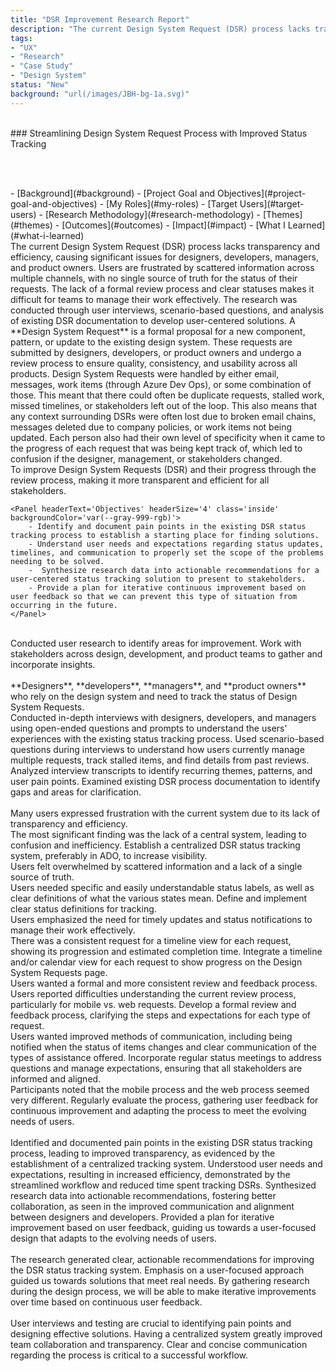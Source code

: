 ```yaml
---
title: "DSR Improvement Research Report"
description: "The current Design System Request (DSR) process lacks transparency and efficiency, causing significant issues for designers, developers, managers, and product owners."
tags:
- "UX"
- "Research"
- "Case Study"
- "Design System"
status: "New"
background: "url(/images/JBH-bg-1a.svg)"
---
```



<br />
### Streamlining Design System Request Process with Improved Status Tracking

<br /><br />

<Panel headerText="Table of Contents" headerSize="3" backgroundColor="var(--gray-999-rgb)">
- [Background](#background)
- [Project Goal and Objectives](#project-goal-and-objectives)
- [My Roles](#my-roles)
- [Target Users](#target-users)
- [Research Methodology](#research-methodology)
- [Themes](#themes)
- [Outcomes](#outcomes)
- [Impact](#impact)
- [What I Learned](#what-i-learned)
</Panel>
<br />

<Panel id='background' headerText='Background' headerSize='3' backgroundColor='var(--gray-999-rgb)'>
    <Panel class='inside'>
    The current Design System Request (DSR) process lacks transparency and efficiency, causing significant issues for designers, developers, managers, and product owners. Users are frustrated by scattered information across multiple channels, with no single source of truth for the status of their requests. The lack of a formal review process and clear statuses makes it difficult for teams to manage their work effectively. The research was conducted through user interviews, scenario-based questions, and analysis of existing DSR documentation to develop user-centered solutions.
    </Panel>
    <Panel headerText="What is a Design System Request?" headerSize='4' backgroundColor='var(--gray-999-rgb)' class='inside'>
    A **Design System Request** is a formal proposal for a new component, pattern, or update to the existing design system. These requests are submitted by designers, developers, or product owners and undergo a review process to ensure quality, consistency, and usability across all products.
    </Panel>
    <Panel headerText="What is wrong with the process?" headerSize='4' backgroundColor='var(--gray-999-rgb)' class='inside'>
    Design System Requests were handled by either email, messages, work items (through Azure Dev Ops), or some combination of those. This meant that there could often be duplicate requests, stalled work, missed timelines, or stakeholders left out of the loop. This also means that any context surrounding DSRs were often lost due to broken email chains, messages deleted due to company policies, or work items not being updated. Each person also had their own level of specificity when it came to the progress of each request that was being kept track of, which led to confusion if the designer, management, or stakeholders changed.
    </Panel>
</Panel>
<br />

<Panel id='project-goal-and-objectives' headerText='Project Goal and Objectives' headerSize='3' backgroundColor='var(--gray-999-rgb)'>
    <Panel headerText='Goal' headerSize='4' class='inside' backgroundColor='var(--gray-999-rgb)'>
        To improve Design System Requests (DSR) and their progress through the review process, making it more transparent and efficient for all stakeholders.
    </Panel>

    <Panel headerText='Objectives' headerSize='4' class='inside' backgroundColor='var(--gray-999-rgb)'>
        - Identify and document pain points in the existing DSR status tracking process to establish a starting place for finding solutions.
        - Understand user needs and expectations regarding status updates, timelines, and communication to properly set the scope of the problems needing to be solved.
        -  Synthesize research data into actionable recommendations for a user-centered status tracking solution to present to stakeholders.
        - Provide a plan for iterative continuous improvement based on user feedback so that we can prevent this type of situation from occurring in the future.
    </Panel>
</Panel>
<br />

<Panel id='my-roles' headerText='My Roles' headerSize='3' backgroundColor='var(--gray-999-rgb)'>
    <div class='panel-grid'>
        <Panel headerText='UX Researcher' headerSize='4' class='inside small'>
            Conducted user research to identify areas for improvement.
        </Panel>
        <Panel headerText='Collaborator' headerSize='4' backgroundColor='var(--gray-999-rgb)' class='inside small'>
            Work with stakeholders across design, development, and product teams to gather and incorporate insights.
        </Panel>
    </div>
</Panel>
<br />

<Panel id='target-users' headerText='Target Users' headerSize='3' backgroundColor='var(--gray-999-rgb)'>
**Designers**, **developers**, **managers**, and **product owners** who rely on the design system and need to track the status of Design System Requests.
</Panel>
<br />

<Panel id='research-methodology' headerText='Research Methodology' headerSize='3' backgroundColor='var(--gray-999-rgb)'>
<div class='panel-grid'>
        <Panel headerText='User Interviews' headerSize='4' class='inside small'>
            Conducted in-depth interviews with designers, developers, and managers using open-ended questions and prompts to understand the users' experiences with the existing status tracking process.
        </Panel>
        <Panel headerText='Scenario-Based Questions' headerSize='4' backgroundColor='var(--gray-999-rgb)' class='inside small'>
            Used scenario-based questions during interviews to understand how users currently manage multiple requests, track stalled items, and find details from past reviews.
        </Panel>
        <Panel headerText='Thematic Analysis' headerSize='4' backgroundColor='var(--gray-999-rgb)' class='inside small'>
            Analyzed interview transcripts to identify recurring themes, patterns, and user pain points.
        </Panel>
        <Panel headerText='Documentation Review' headerSize='4' backgroundColor='var(--gray-999-rgb)' class='inside small'>
            Examined existing DSR process documentation to identify gaps and areas for clarification.
        </Panel>
    </div>
</Panel>
<br />

<Panel id='themes' headerText='Themes' headerSize='3' backgroundColor='var(--gray-999-rgb)'>
    <Panel headerText='Process Frustration' headerSize='4' backgroundColor='var(--gray-999-rgb)' class='inside'>
        Many users expressed frustration with the current system due to its lack of transparency and efficiency.
        <div class='panel-grid'>
            <Panel headerText='Key Insight' headerSize='5' class='inside small'>
                The most significant finding was the lack of a central system, leading to confusion and inefficiency.
            </Panel>
            <Panel headerText='Recommendation' headerSize='5' backgroundColor='var(--gray-999-rgb)' class='inside small'>
                Establish a centralized DSR status tracking system, preferably in ADO, to increase visibility.
            </Panel>
        </div>
    </Panel>
    <Panel headerText='Information Overload' headerSize='4' backgroundColor='var(--gray-999-rgb)' class='inside'>
        Users felt overwhelmed by scattered information and a lack of a single source of truth.
        <div class='panel-grid'>
            <Panel headerText='Key Insight' headerSize='5' backgroundColor='var(--gray-999-rgb)' class='inside small'>
                Users needed specific and easily understandable status labels, as well as clear definitions of what the various states mean.
            </Panel>
            <Panel headerText='Recommendation' headerSize='5' backgroundColor='var(--gray-999-rgb)' class='inside small'>
                Define and implement clear status definitions for tracking.
            </Panel>
        </div>
    </Panel>
    <Panel headerText='Time Sensitivity' headerSize='4' backgroundColor='var(--gray-999-rgb)' class='inside'>
        Users emphasized the need for timely updates and status notifications to manage their work effectively.
        <div class='panel-grid'>
            <Panel headerText='Key Insight' headerSize='5' backgroundColor='var(--gray-999-rgb)' class='inside small'>
                There was a consistent request for a timeline view for each request, showing its progression and estimated completion time.
            </Panel>
            <Panel headerText='Recommendation' headerSize='5' backgroundColor='var(--gray-999-rgb)' class='inside small'>
                Integrate a timeline and/or calendar view for each request to show progress on the Design System Requests page.
            </Panel>
        </div>
    </Panel>
    <Panel headerText='Need for Formalization' headerSize='4' backgroundColor='var(--gray-999-rgb)' class='inside'>
        Users wanted a formal and more consistent review and feedback process.
        <div class='panel-grid'>
            <Panel headerText='Key Insight' headerSize='5' backgroundColor='var(--gray-999-rgb)' class='inside small'>
                Users reported difficulties understanding the current review process, particularly for mobile vs. web requests.
            </Panel>
            <Panel headerText='Recommendation' headerSize='5' backgroundColor='var(--gray-999-rgb)' class='inside small'>
                Develop a formal review and feedback process, clarifying the steps and expectations for each type of request.
            </Panel>
        </div>
    </Panel>
    <Panel headerText='Need for Improved Communication' headerSize='4' backgroundColor='var(--gray-999-rgb)' class='inside'>
        <div class='panel-grid'>
            <Panel headerText='Key Insight' headerSize='5' backgroundColor='var(--gray-999-rgb)' class='inside small'>
                Users wanted improved methods of communication, including being notified when the status of items changes and clear communication of the types of assistance offered.
            </Panel>
            <Panel headerText='Recommendation' headerSize='5' backgroundColor='var(--gray-999-rgb)' class='inside small'>
                Incorporate regular status meetings to address questions and manage expectations, ensuring that all stakeholders are informed and aligned.
            </Panel>
        </div>
    </Panel>
    <Panel headerText='Mobile and Web Differentiation' headerSize='4' backgroundColor='var(--gray-999-rgb)' class='inside'>
        <div class='panel-grid'>
            <Panel headerText='Key Insight' headerSize='5' backgroundColor='var(--gray-999-rgb)' class='inside small'>
                Participants noted that the mobile process and the web process seemed very different.
            </Panel>
            <Panel headerText='Recommendation' headerSize='5' backgroundColor='var(--gray-999-rgb)' class='inside small'>
                Regularly evaluate the process, gathering user feedback for continuous improvement and adapting the process to meet the evolving needs of users.
            </Panel>
        </div>
    </Panel>
</Panel>
<br />

<Panel id='outcomes' headerText='Outcomes' headerSize='3' backgroundColor='var(--gray-999-rgb)'>
<div class='panel-grid'>
        <Panel headerText='Improved Transparency' headerSize='4' class='inside small'>
            Identified and documented pain points in the existing DSR status tracking process, leading to improved transparency, as evidenced by the establishment of a centralized tracking system.
        </Panel>
        <Panel headerText='Increased Efficiency' headerSize='4' backgroundColor='var(--gray-999-rgb)' class='inside small'>
            Understood user needs and expectations, resulting in increased efficiency, demonstrated by the streamlined workflow and reduced time spent tracking DSRs.
        </Panel>
        <Panel headerText='Better Collaboration' headerSize='4' backgroundColor='var(--gray-999-rgb)' class='inside small'>
            Synthesized research data into actionable recommendations, fostering better collaboration, as seen in the improved communication and alignment between designers and developers.
        </Panel>
        <Panel headerText='User-Focused Design' headerSize='4' backgroundColor='var(--gray-999-rgb)' class='inside small'>
            Provided a plan for iterative improvement based on user feedback, guiding us towards a user-focused design that adapts to the evolving needs of users.
        </Panel>
    </div>
</Panel>
<br />

<Panel id='impact' headerText='Impact' headerSize='3' backgroundColor='var(--gray-999-rgb)'>
<div class='panel-grid'>
        <Panel headerText='Actionable Recommendations' headerSize='4' class='inside small'>
            The research generated clear, actionable recommendations for improving the DSR status tracking system.
        </Panel>
        <Panel headerText='User-Focused Design' headerSize='4' backgroundColor='var(--gray-999-rgb)' class='inside small'>
            Emphasis on a user-focused approach guided us towards solutions that meet real needs.
        </Panel>
        <Panel headerText='Iterative Improvement' headerSize='4' backgroundColor='var(--gray-999-rgb)' class='inside small'>
            By gathering research during the design process, we will be able to make iterative improvements over time based on continuous user feedback.
        </Panel>
    </div>
</Panel>
<br />

<Panel id='what-i-learned' headerText='What I Learned' headerSize='3' backgroundColor='var(--gray-999-rgb)'>
<div class='panel-grid'>
        <Panel headerText='Importance of User Research' headerSize='4' class='inside small'>
            User interviews and testing are crucial to identifying pain points and designing effective solutions.
        </Panel>
        <Panel headerText='Value of Centralized Systems' headerSize='4' backgroundColor='var(--gray-999-rgb)' class='inside small'>
            Having a centralized system greatly improved team collaboration and transparency.
        </Panel>
        <Panel headerText='Clear Communication' headerSize='4' backgroundColor='var(--gray-999-rgb)' class='inside small'>
            Clear and concise communication regarding the process is critical to a successful workflow.
        </Panel>
    </div>
</Panel>

